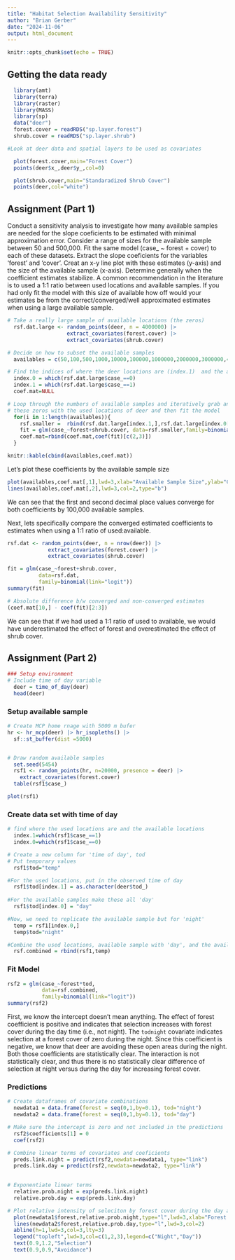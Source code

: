 ```yaml
---
title: "Habitat Selection Availability Sensitivity"
author: "Brian Gerber"
date: "2024-11-06"
output: html_document
---
```


```r
knitr::opts_chunk$set(echo = TRUE)
```

## Getting the data ready

```r
  library(amt)
  library(terra)
  library(raster)
  library(MASS)
  library(sp)
  data("deer")
  forest.cover = readRDS("sp.layer.forest")
  shrub.cover = readRDS("sp.layer.shrub")
```

```r
#Look at deer data and spatial layers to be used as covariates

  plot(forest.cover,main="Forest Cover")
  points(deer$x_,deer$y_,col=0)

  plot(shrub.cover,main="Standaradized Shrub Cover")
  points(deer,col="white")
```


## Assignment (Part 1)

Conduct a sensitivity analysis to investigate how many available samples are needed for the slope coeficients to be estimated with minimal approximation error. Consider a range of sizes for the available sample between 50 and 500,000. Fit the same model (case_ ~ forest + cover) to each of these datasets. Extract the slope coeficients for the variables 'forest' and 'cover'. Creat an x-y line plot with these estimates (y-axis) and the size of the available sample (x-axis). Determine generally when the coefficient estimates stabilize. A common recommendation in the literature is to used a 1:1 ratio between used locations and available samples. If you had only fit the model with this size of available how off would your estimates be from the correct/converged/well approximated estimates when using a large available sample. 

```r

# Take a really large sample of available locations (the zeros)
  rsf.dat.large <- random_points(deer, n = 4000000) |> 
                   extract_covariates(forest.cover) |>
                   extract_covariates(shrub.cover) 

# Decide on how to subset the available samples
  availables = c(50,100,500,1000,10000,100000,1000000,2000000,3000000,4000000)

# Find the indices of where the deer locations are (index.1)  and the available samples (index.0)
  index.0 = which(rsf.dat.large$case_==0)
  index.1 = which(rsf.dat.large$case_==1)
  coef.mat=NULL

# Loop through the numbers of available samples and iteratively grab an increase set of zeros. Combine
# these zeros with the used locations of deer and then fit the model 
  for(i in 1:length(availables)){
    rsf.smaller =  rbind(rsf.dat.large[index.1,],rsf.dat.large[index.0[1:availables[i]],])
    fit = glm(case_~forest+shrub.cover, data=rsf.smaller,family=binomial(link="logit"))
    coef.mat=rbind(coef.mat,coef(fit)[c(2,3)])
  }

knitr::kable(cbind(availables,coef.mat))
```

Let's plot these coefficients by the available sample size

```r
plot(availables,coef.mat[,1],lwd=3,xlab="Available Sample Size",ylab="Coeficient",type="b")
lines(availables,coef.mat[,2],lwd=3,col=2,type="b")
```


We can see that the first and second decimal place values converge for both coefficients by 100,000 available samples. 

Next, lets specifically compare the converged estimated coefficients to estimates when using a 1:1 ratio of used:available.

```r
rsf.dat <- random_points(deer, n = nrow(deer)) |> 
             extract_covariates(forest.cover) |>
             extract_covariates(shrub.cover) 

fit = glm(case_~forest+shrub.cover, 
          data=rsf.dat,
          family=binomial(link="logit"))
summary(fit)

# Absolute difference b/w converged and non-converged estimates
(coef.mat[10,] - coef(fit)[2:3])
```

We can see that if we had used a 1:1 ratio of used to available, we would have underestimated the effect of forest and overestimated the effect of shrub cover.

## Assignment (Part 2)

```r
 
### Setup environment
# Include time of day variable
  deer = time_of_day(deer)
  head(deer)
```

### Setup available sample

```r
# Create MCP home rnage with 5000 m bufer
hr <- hr_mcp(deer) |> hr_isopleths() |> 
  sf::st_buffer(dist =5000)


# Draw random available samples
  set.seed(5454)
  rsf1 <- random_points(hr, n=20000, presence = deer) |> 
    extract_covariates(forest.cover)  
  table(rsf1$case_)

plot(rsf1)

```
### Create data set with time of day

```r
# find where the used locations are and the available locations
  index.1=which(rsf1$case_==1)
  index.0=which(rsf1$case_==0)

# Create a new column for 'time of day', tod
# Put temporary values
  rsf1$tod="temp"

#For the used locations, put in the observed time of day
  rsf1$tod[index.1] = as.character(deer$tod_)
  
#For the available samples make these all 'day'  
  rsf1$tod[index.0] = "day"

#Now, we need to replicate the available sample but for 'night'
  temp = rsf1[index.0,]
  temp$tod="night"

#Combine the used locations, available sample with 'day', and the available sample with 'night'  
  rsf.combined = rbind(rsf1,temp)
```



### Fit Model

```r
rsf2 = glm(case_~forest*tod, 
           data=rsf.combined,
           family=binomial(link="logit"))
summary(rsf2)
```

First, we know the intercept doesn't mean anything. The effect of forest coefficient is positive and indicates that selection increases with forest cover during the day time (i.e., not night). The `todnight` covariate indicates selection at a forest cover of zero during the night. Since this coefficient is negative, we know that deer are avoiding these open areas during the night. Both those coefficients are statistically clear. The interaction is not statistically clear, and thus there is no statistically clear difference of selection at night versus during the day for increasing forest cover.


### Predictions

```r

# Create dataframes of covariate combinations
  newdata1 = data.frame(forest = seq(0,1,by=0.1), tod="night")
  newdata2 = data.frame(forest = seq(0,1,by=0.1), tod="day")

# Make sure the intercept is zero and not included in the predictions  
  rsf2$coefficients[1] = 0 
  coef(rsf2)

# Combine linear terms of covariates and coeficients  
  preds.link.night = predict(rsf2,newdata=newdata1, type="link")
  preds.link.day = predict(rsf2,newdata=newdata2, type="link")

  
# Exponentiate linear terms  
  relative.prob.night = exp(preds.link.night)
  relative.prob.day = exp(preds.link.day)

# Plot relative intensity of seleciton by forest cover during the day and night  
  plot(newdata1$forest,relative.prob.night,type="l",lwd=3,xlab="Forest Cover",ylab="Relative Intensity of Selection",ylim=c(0,12))
  lines(newdata2$forest,relative.prob.day,type="l",lwd=3,col=2)
  abline(h=1,lwd=3,col=3,lty=3)
  legend("topleft",lwd=3,col=c(1,2,3),legend=c("Night","Day"))
  text(0.9,1.2,"Selection")
  text(0.9,0.9,"Avoidance")

```

